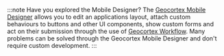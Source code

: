 :::note Have you explored the Mobile Designer?
The [Geocortex Mobile Designer](https://apps.geocortex.com/mobileviewer/designer/) allows you to edit an applications layout, attach custom behaviours to buttons and other UI components, show custom forms and act on their submission through the use of [Geocortex Workflow](../../workflow/overview.mdx). Many problems can be solved through the Geocortex Mobile Designer and don't require custom development.
:::

